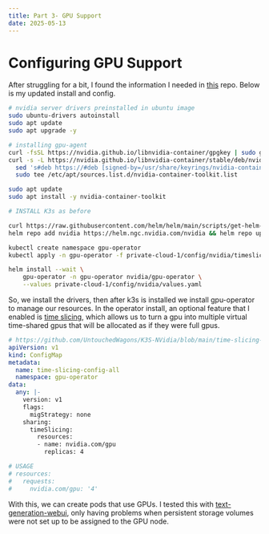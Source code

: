 ```yaml
---
title: Part 3- GPU Support
date: 2025-05-13
---
```

# Configuring GPU Support

After struggling for a bit, I found the information I needed in [this](https://github.com/UntouchedWagons/K3S-NVidia)
repo.  Below is my updated install and config.

```bash title="install.sh"
# nvidia server drivers preinstalled in ubuntu image
sudo ubuntu-drivers autoinstall 
sudo apt update
sudo apt upgrade -y

# installing gpu-agent
curl -fsSL https://nvidia.github.io/libnvidia-container/gpgkey | sudo gpg --dearmor -o /usr/share/keyrings/nvidia-container-toolkit-keyring.gpg
curl -s -L https://nvidia.github.io/libnvidia-container/stable/deb/nvidia-container-toolkit.list | \
  sed 's#deb https://#deb [signed-by=/usr/share/keyrings/nvidia-container-toolkit-keyring.gpg] https://#g' | \
  sudo tee /etc/apt/sources.list.d/nvidia-container-toolkit.list

sudo apt update
sudo apt install -y nvidia-container-toolkit

# INSTALL K3s as before

curl https://raw.githubusercontent.com/helm/helm/main/scripts/get-helm-3 | bash
helm repo add nvidia https://helm.ngc.nvidia.com/nvidia && helm repo update

kubectl create namespace gpu-operator
kubectl apply -n gpu-operator -f private-cloud-1/config/nvidia/timeslice.yaml

helm install --wait \
    gpu-operator -n gpu-operator nvidia/gpu-operator \
    --values private-cloud-1/config/nvidia/values.yaml
```

So, we install the drivers, then after k3s is installed we install gpu-operator to manage our 
resources.  In the operator install, an optional feature that I enabled is [time slicing](https://docs.nvidia.com/datacenter/cloud-native/gpu-operator/latest/gpu-sharing.html),
which allows us to turn a gpu into multiple virtual time-shared gpus that will be allocated 
as if they were full gpus.

```yaml title="private-cloud-1/config/nvidia/timeslice.yaml"
# https://github.com/UntouchedWagons/K3S-NVidia/blob/main/time-slicing-config.yaml
apiVersion: v1
kind: ConfigMap
metadata:
  name: time-slicing-config-all
  namespace: gpu-operator
data:
  any: |-
    version: v1
    flags:
      migStrategy: none
    sharing:
      timeSlicing:
        resources:
        - name: nvidia.com/gpu
          replicas: 4

# USAGE
# resources:
#   requests:
#     nvidia.com/gpu: '4'
```

With this, we can create pods that use GPUs.  I tested this with [text-generation-webui](https://github.com/oobabooga/text-generation-webui),
only having problems when persistent storage volumes were not set up to be assigned to the GPU node.
